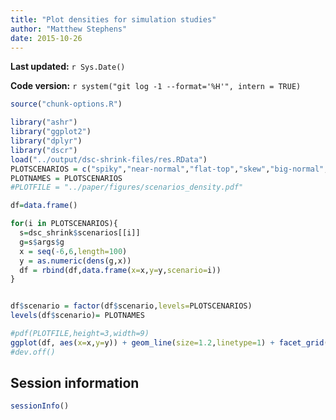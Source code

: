 ```yaml
---
title: "Plot densities for simulation studies"
author: "Matthew Stephens"
date: 2015-10-26
---
```


**Last updated:** `r Sys.Date()`

**Code version:** `r system("git log -1 --format='%H'", intern = TRUE)`

```r
source("chunk-options.R")
```

```r
library("ashr")
library("ggplot2")
library("dplyr")
library("dscr")
load("../output/dsc-shrink-files/res.RData")
PLOTSCENARIOS = c("spiky","near-normal","flat-top","skew","big-normal","bimodal")
PLOTNAMES = PLOTSCENARIOS
#PLOTFILE = "../paper/figures/scenarios_density.pdf"

df=data.frame()

for(i in PLOTSCENARIOS){
  s=dsc_shrink$scenarios[[i]]
  g=s$args$g
  x = seq(-6,6,length=100)
  y = as.numeric(dens(g,x))
  df = rbind(df,data.frame(x=x,y=y,scenario=i))
}


df$scenario = factor(df$scenario,levels=PLOTSCENARIOS)
levels(df$scenario)= PLOTNAMES
```


```r
#pdf(PLOTFILE,height=3,width=9)
ggplot(df, aes(x=x,y=y)) + geom_line(size=1.2,linetype=1) + facet_grid(.~scenario) + ylab("density")
#dev.off()
```


## Session information

```r
sessionInfo()
```


